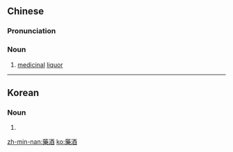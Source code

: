 {{also|药酒}}
==Chinese==
{{zh-forms|s=药酒}}

===Pronunciation===
{{zh-pron
|m=yàojiǔ
|c=joek6 zau2
|h=pfs=yo̍k-chiú
|mn=io̍h-chiú
|cat=n
}}

===Noun===
{{zh-noun}}

# [[medicinal]] [[liquor]]

----

==Korean==
{{ko-hanjatab}}

===Noun===
{{ko-noun|hj|hangeul=약주}}

# {{hanja form of|약주|(honorific) alcohol; drink (beverage)}}

[[zh-min-nan:藥酒]]
[[ko:藥酒]]